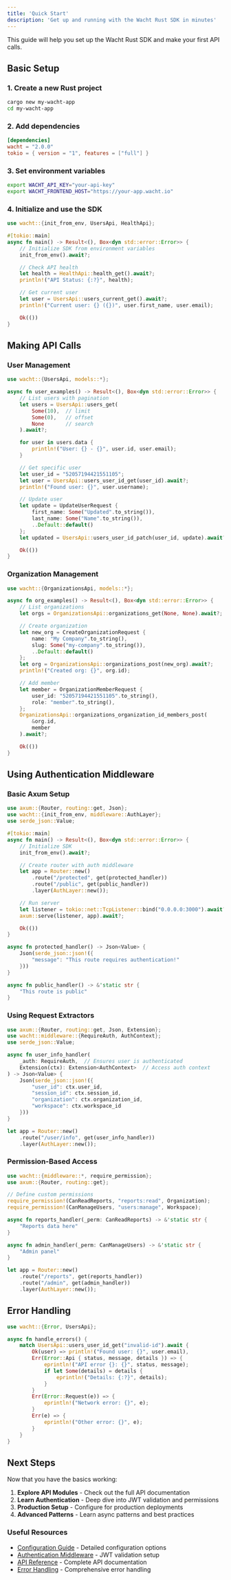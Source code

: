 ```yaml
---
title: 'Quick Start'
description: 'Get up and running with the Wacht Rust SDK in minutes'
---
```


This guide will help you set up the Wacht Rust SDK and make your first API calls.

## Basic Setup

### 1. Create a new Rust project

```bash
cargo new my-wacht-app
cd my-wacht-app
```

### 2. Add dependencies

```toml
[dependencies]
wacht = "2.0.0"
tokio = { version = "1", features = ["full"] }
```

### 3. Set environment variables

```bash
export WACHT_API_KEY="your-api-key"
export WACHT_FRONTEND_HOST="https://your-app.wacht.io"
```

### 4. Initialize and use the SDK

```rust
use wacht::{init_from_env, UsersApi, HealthApi};

#[tokio::main]
async fn main() -> Result<(), Box<dyn std::error::Error>> {
    // Initialize SDK from environment variables
    init_from_env().await?;

    // Check API health
    let health = HealthApi::health_get().await?;
    println!("API Status: {:?}", health);

    // Get current user
    let user = UsersApi::users_current_get().await?;
    println!("Current user: {} ({})", user.first_name, user.email);

    Ok(())
}
```

## Making API Calls

### User Management

```rust
use wacht::{UsersApi, models::*};

async fn user_examples() -> Result<(), Box<dyn std::error::Error>> {
    // List users with pagination
    let users = UsersApi::users_get(
        Some(10),  // limit
        Some(0),   // offset
        None       // search
    ).await?;

    for user in users.data {
        println!("User: {} - {}", user.id, user.email);
    }

    // Get specific user
    let user_id = "52057194421551105";
    let user = UsersApi::users_user_id_get(user_id).await?;
    println!("Found user: {}", user.username);

    // Update user
    let update = UpdateUserRequest {
        first_name: Some("Updated".to_string()),
        last_name: Some("Name".to_string()),
        ..Default::default()
    };
    let updated = UsersApi::users_user_id_patch(user_id, update).await?;

    Ok(())
}
```

### Organization Management

```rust
use wacht::{OrganizationsApi, models::*};

async fn org_examples() -> Result<(), Box<dyn std::error::Error>> {
    // List organizations
    let orgs = OrganizationsApi::organizations_get(None, None).await?;

    // Create organization
    let new_org = CreateOrganizationRequest {
        name: "My Company".to_string(),
        slug: Some("my-company".to_string()),
        ..Default::default()
    };
    let org = OrganizationsApi::organizations_post(new_org).await?;
    println!("Created org: {}", org.id);

    // Add member
    let member = OrganizationMemberRequest {
        user_id: "52057194421551105".to_string(),
        role: "member".to_string(),
    };
    OrganizationsApi::organizations_organization_id_members_post(
        &org.id,
        member
    ).await?;

    Ok(())
}
```

## Using Authentication Middleware

### Basic Axum Setup

```rust
use axum::{Router, routing::get, Json};
use wacht::{init_from_env, middleware::AuthLayer};
use serde_json::Value;

#[tokio::main]
async fn main() -> Result<(), Box<dyn std::error::Error>> {
    // Initialize SDK
    init_from_env().await?;

    // Create router with auth middleware
    let app = Router::new()
        .route("/protected", get(protected_handler))
        .route("/public", get(public_handler))
        .layer(AuthLayer::new());

    // Run server
    let listener = tokio::net::TcpListener::bind("0.0.0.0:3000").await?;
    axum::serve(listener, app).await?;

    Ok(())
}

async fn protected_handler() -> Json<Value> {
    Json(serde_json::json!({
        "message": "This route requires authentication!"
    }))
}

async fn public_handler() -> &'static str {
    "This route is public"
}
```

### Using Request Extractors

```rust
use axum::{Router, routing::get, Json, Extension};
use wacht::middleware::{RequireAuth, AuthContext};
use serde_json::Value;

async fn user_info_handler(
    _auth: RequireAuth,  // Ensures user is authenticated
    Extension(ctx): Extension<AuthContext>  // Access auth context
) -> Json<Value> {
    Json(serde_json::json!({
        "user_id": ctx.user_id,
        "session_id": ctx.session_id,
        "organization": ctx.organization_id,
        "workspace": ctx.workspace_id
    }))
}

let app = Router::new()
    .route("/user/info", get(user_info_handler))
    .layer(AuthLayer::new());
```

### Permission-Based Access

```rust
use wacht::{middleware::*, require_permission};
use axum::{Router, routing::get};

// Define custom permissions
require_permission!(CanReadReports, "reports:read", Organization);
require_permission!(CanManageUsers, "users:manage", Workspace);

async fn reports_handler(_perm: CanReadReports) -> &'static str {
    "Reports data here"
}

async fn admin_handler(_perm: CanManageUsers) -> &'static str {
    "Admin panel"
}

let app = Router::new()
    .route("/reports", get(reports_handler))
    .route("/admin", get(admin_handler))
    .layer(AuthLayer::new());
```

## Error Handling

```rust
use wacht::{Error, UsersApi};

async fn handle_errors() {
    match UsersApi::users_user_id_get("invalid-id").await {
        Ok(user) => println!("Found user: {}", user.email),
        Err(Error::Api { status, message, details }) => {
            eprintln!("API error {}: {}", status, message);
            if let Some(details) = details {
                eprintln!("Details: {:?}", details);
            }
        }
        Err(Error::Request(e)) => {
            eprintln!("Network error: {}", e);
        }
        Err(e) => {
            eprintln!("Other error: {}", e);
        }
    }
}
```

## Next Steps

Now that you have the basics working:

1. **Explore API Modules** - Check out the full API documentation
2. **Learn Authentication** - Deep dive into JWT validation and permissions
3. **Production Setup** - Configure for production deployments
4. **Advanced Patterns** - Learn async patterns and best practices

### Useful Resources

- [Configuration Guide](configuration) - Detailed configuration options
- [Authentication Middleware](middleware/auth-layer) - JWT validation setup
- [API Reference](api/users-api) - Complete API documentation
- [Error Handling](error-handling) - Comprehensive error handling

